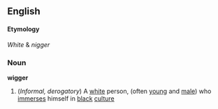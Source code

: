 ==English==
====Etymology====
''White'' & ''nigger''

===Noun===
'''wigger'''
#(''Informal, derogatory'') A [[white]] person, (often [[young]] and [[male]]) who [[immerse]]s himself in [[black]] [[culture]]